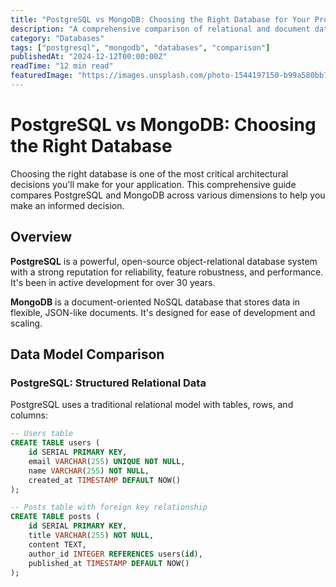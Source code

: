 ```yaml
---
title: "PostgreSQL vs MongoDB: Choosing the Right Database for Your Project"
description: "A comprehensive comparison of relational and document databases. We'll dive deep into performance characteristics, use cases, and practical considerations for modern web applications."
category: "Databases"
tags: ["postgresql", "mongodb", "databases", "comparison"]
publishedAt: "2024-12-12T00:00:00Z"
readTime: "12 min read"
featuredImage: "https://images.unsplash.com/photo-1544197150-b99a580bb7a8?ixlib=rb-4.0.3&auto=format&fit=crop&w=1200&h=600"
---
```


# PostgreSQL vs MongoDB: Choosing the Right Database

Choosing the right database is one of the most critical architectural decisions you'll make for your application. This comprehensive guide compares PostgreSQL and MongoDB across various dimensions to help you make an informed decision.

## Overview

**PostgreSQL** is a powerful, open-source object-relational database system with a strong reputation for reliability, feature robustness, and performance. It's been in active development for over 30 years.

**MongoDB** is a document-oriented NoSQL database that stores data in flexible, JSON-like documents. It's designed for ease of development and scaling.

## Data Model Comparison

### PostgreSQL: Structured Relational Data

PostgreSQL uses a traditional relational model with tables, rows, and columns:

```sql
-- Users table
CREATE TABLE users (
    id SERIAL PRIMARY KEY,
    email VARCHAR(255) UNIQUE NOT NULL,
    name VARCHAR(255) NOT NULL,
    created_at TIMESTAMP DEFAULT NOW()
);

-- Posts table with foreign key relationship
CREATE TABLE posts (
    id SERIAL PRIMARY KEY,
    title VARCHAR(255) NOT NULL,
    content TEXT,
    author_id INTEGER REFERENCES users(id),
    published_at TIMESTAMP DEFAULT NOW()
);
